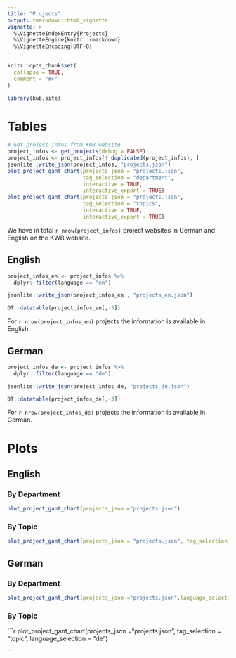 ```yaml
---
title: "Projects"
output: rmarkdown::html_vignette
vignette: >
  %\VignetteIndexEntry{Projects}
  %\VignetteEngine{knitr::rmarkdown}
  %\VignetteEncoding{UTF-8}
---
```


```r
knitr::opts_chunk$set(
  collapse = TRUE,
  comment = "#>"
)
```

```r
library(kwb.site)
```


# Tables

```r
# Get project infos from KWB website
project_infos <- get_projects(debug = FALSE)
project_infos <- project_infos[! duplicated(project_infos), ]
jsonlite::write_json(project_infos, "projects.json")
plot_project_gant_chart(projects_json = "projects.json", 
                        tag_selection = "department", 
                        interactive = TRUE, 
                        interactive_export = TRUE)
plot_project_gant_chart(projects_json = "projects.json", 
                        tag_selection = "topics", 
                        interactive = TRUE, 
                        interactive_export = TRUE)
```

We have in total `r nrow(project_infos)` project websites in German and English 
on the KWB website.

## English

```r
project_infos_en <- project_infos %>%
  dplyr::filter(language == "en") 

jsonlite::write_json(project_infos_en , "projects_en.json")

DT::datatable(project_infos_en[,-3])

```

For `r nrow(project_infos_en)` projects the information is available in English.


## German

```r
project_infos_de <- project_infos %>%
  dplyr::filter(language == "de") 

jsonlite::write_json(project_infos_de, "projects_de.json")

DT::datatable(project_infos_de[,-3])

```

For `r nrow(project_infos_de)` projects the information is available in German.


# Plots


## English

### By Department

```r
plot_project_gant_chart(projects_json ="projects.json")

```

### By Topic

```r
plot_project_gant_chart(projects_json = "projects.json", tag_selection = "topic")
```

## German

### By Department

```r
plot_project_gant_chart(projects_json ="projects.json",language_selection = "de")

```

### By Topic

```r
plot_project_gant_chart(projects_json ="projects.json",
                        tag_selection = "topic",
                        language_selection = "de")

``
